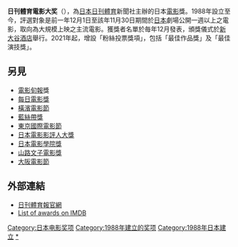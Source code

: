 {{Expand|time=2015-05-01}}
'''日刊體育電影大奖'''（{{lang-ja|'''日刊スポーツ映画大賞'''}}），為[[日本|日本]][[日刊體育|日刊體育]]新聞社主辦的日本[[電影|電影]]獎。1988年設立至今，評選對象是前一年12月1日至該年11月30日期間於[[日本|日本]]劇場公開一週以上之電影，取向為大規模上映之主流電影。獲獎者名單於毎年12月發表，頒獎儀式於[[新大谷酒店|新大谷酒店]]舉行。2021年起，增設「粉絲投票獎項」，包括「最佳作品獎」及「最佳演技獎」。

== 另見 ==
*[[電影旬報|電影旬報]]獎
*[[每日電影獎|每日電影獎]]
*[[橫濱電影節|橫濱電影節]]
*[[藍絲帶獎_(電影)|藍絲帶獎]]
*[[東京國際電影節|東京國際電影節]]
*[[日本電影影評人大獎|日本電影影評人大獎]]
*[[日本電影學院獎|日本電影學院獎]]
*[[山路文子電影獎|山路文子電影獎]]
*[[大阪電影節|大阪電影節]]

== 外部連結 ==
*[https://www.nikkansports.com/entertainment/award/ns-cinema/index.html 日刊體育報官網] {{Wayback|url=https://www.nikkansports.com/entertainment/award/ns-cinema/index.html |date=20181216022638 }}
* [http://www.imdb.com/Sections/Awards/Nikkan_Sports_Film_Awards/ List of awards on IMDB] {{Wayback|url=http://www.imdb.com/Sections/Awards/Nikkan_Sports_Film_Awards/ |date=20100110174241 }} {{en icon}}

{{日刊體育電影大獎最佳作品獎}}
{{日刊體育電影大獎最佳導演獎}}
{{日刊體育電影大獎最佳男主角獎}}
{{日刊體育電影大獎最佳女主角獎}}
{{日刊體育電影大獎最佳男配角獎}}
{{日刊體育電影大獎最佳女配角獎}}
{{日刊體育電影大獎新人獎}}
{{石原裕次郎獎}}
{{石原裕次郎新人獎}}

[[Category:日本电影奖项|Category:日本电影奖项]]
[[Category:1988年建立的奖项|Category:1988年建立的奖项]]
[[Category:1988年日本建立|Category:1988年日本建立]]
[[Category:日刊體育電影大獎|*]]